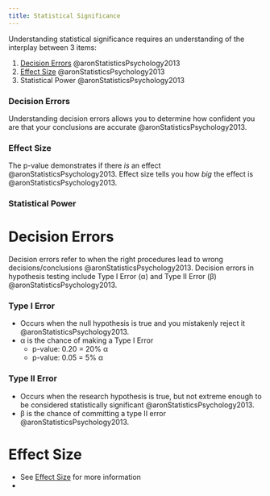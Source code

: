 ```yaml
---
title: Statistical Significance
---
```


Understanding statistical significance requires an understanding of the interplay between 3 items: 

1. [Decision Errors]({{< var ref-decision-error.path >}}) @aronStatisticsPsychology2013
1. [Effect Size]({{< var ref-effect-size.path >}}) @aronStatisticsPsychology2013
1. Statistical Power @aronStatisticsPsychology2013

:::{layout-ncol="3"}

### Decision Errors

Understanding decision errors allows you to determine how confident you are that your conclusions are accurate @aronStatisticsPsychology2013.

### Effect Size
The p-value demonstrates if there *is* an effect @aronStatisticsPsychology2013.
Effect size tells you how *big* the effect is @aronStatisticsPsychology2013.

### Statistical Power


:::

# Decision Errors

Decision errors refer to when the right procedures lead to wrong decisions/conclusions @aronStatisticsPsychology2013.
Decision errors in hypothesis testing include Type I Error (&alpha;) and Type II Error (&beta;) @aronStatisticsPsychology2013.


:::{layout-ncol="2"}

### Type I Error

- Occurs when the null hypothesis is true and you mistakenly reject it @aronStatisticsPsychology2013.
- &alpha; is the chance of making a Type I Error
    - p-value: 0.20 = 20% &alpha;
    - p-value: 0.05 = 5% &alpha;

### Type II Error

- Occurs when the research hypothesis is true, but not extreme enough to be considered statistically significant @aronStatisticsPsychology2013.
- &beta; is the chance of committing a type II error @aronStatisticsPsychology2013.


:::


# Effect Size

- See [Effect Size]({{< var ref-effect-size.path >}}) for more information
- 
